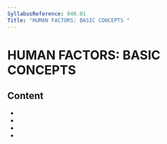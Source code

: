 ```yaml
---
SyllabusReference: 040.01
Title: "HUMAN FACTORS: BASIC CONCEPTS "
---
```


# HUMAN FACTORS: BASIC CONCEPTS

## Content

- <Link href="040.01.01" />
- <Link href="040.01.02" />
- <Link href="040.01.03" />
- <Link href="040.01.04" />
